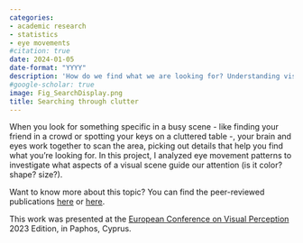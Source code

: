 ```yaml
---
categories:
- academic research
- statistics
- eye movements
#citation: true
date: 2024-01-05
date-format: "YYYY"
description: 'How do we find what we are looking for? Understanding visual search through eye movements.'
#google-scholar: true
image: Fig_SearchDisplay.png
title: Searching through clutter
---
```


When you look for something specific in a busy scene - like finding your friend in a crowd or spotting your keys on a cluttered table -, your brain and eyes work together to scan the area, picking out details that help you find what you're looking for. In this project, I analyzed eye movement patterns to investigate what aspects of a visual scene guide our attention (is it color? shape? size?).

Want to know more about this topic? You can find the peer-reviewed publications [here](https://doi.org/10.1016/j.visres.2023.108342) or [here](https://doi.org/10.1167/jov.21.5.29).

This work was presented at the [European Conference on Visual Perception](https://cyprusconferences.org/ecvp2023/) 2023 Edition, in Paphos, Cyprus.



